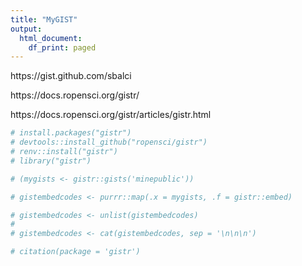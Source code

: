 ```yaml
---
title: "MyGIST"
output:
  html_document:
    df_print: paged
---
```



https://gist.github.com/sbalci


https://docs.ropensci.org/gistr/

https://docs.ropensci.org/gistr/articles/gistr.html


```r
# install.packages("gistr")
# devtools::install_github("ropensci/gistr")
# renv::install("gistr")
# library("gistr")
```



```r
# (mygists <- gistr::gists('minepublic'))
```



```r
# gistembedcodes <- purrr::map(.x = mygists, .f = gistr::embed)

# gistembedcodes <- unlist(gistembedcodes)
# 
# gistembedcodes <- cat(gistembedcodes, sep = '\n\n\n')

```




<!--```-->
<!-- `r # # gistembedcodes` -->
<!--```-->



<!-- `r # # gistembedcodes` -->








```r
# citation(package = 'gistr')
```



